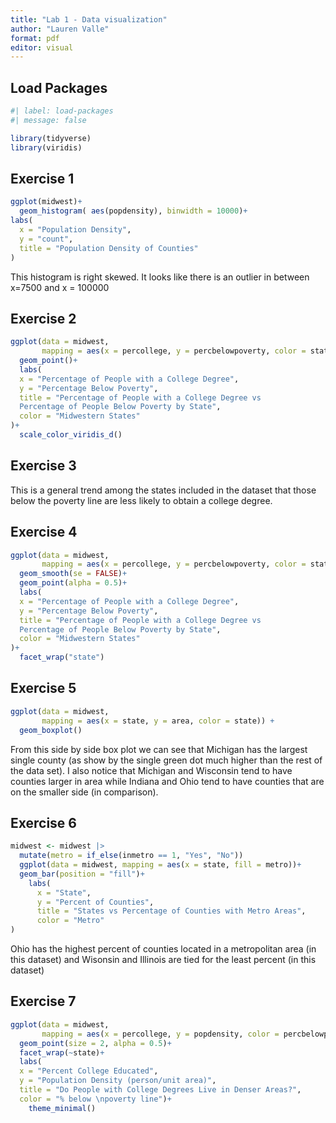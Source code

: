 ```yaml
---
title: "Lab 1 - Data visualization"
author: "Lauren Valle"
format: pdf
editor: visual
---
```


## Load Packages

```r
#| label: load-packages
#| message: false

library(tidyverse)
library(viridis)
```

## Exercise 1

```r
ggplot(midwest)+
  geom_histogram( aes(popdensity), binwidth = 10000)+
labs(
  x = "Population Density",
  y = "count",
  title = "Population Density of Counties"
)
```

This histogram is right skewed. It looks like there is an outlier in between x=7500 and x = 100000

## Exercise 2

```r
ggplot(data = midwest, 
       mapping = aes(x = percollege, y = percbelowpoverty, color = state)) +
  geom_point()+
  labs(
  x = "Percentage of People with a College Degree",
  y = "Percentage Below Poverty",
  title = "Percentage of People with a College Degree vs 
  Percentage of People Below Poverty by State", 
  color = "Midwestern States"
)+
  scale_color_viridis_d()
```

## Exercise 3

This is a general trend among the states included in the dataset that those below the poverty line are less likely to obtain a college degree.

## Exercise 4

```r
ggplot(data = midwest, 
       mapping = aes(x = percollege, y = percbelowpoverty, color = state)) +
  geom_smooth(se = FALSE)+
  geom_point(alpha = 0.5)+
  labs(
  x = "Percentage of People with a College Degree",
  y = "Percentage Below Poverty",
  title = "Percentage of People with a College Degree vs 
  Percentage of People Below Poverty by State", 
  color = "Midwestern States"
)+
  facet_wrap("state")

```

## Exercise 5

```r
ggplot(data = midwest, 
       mapping = aes(x = state, y = area, color = state)) +
  geom_boxplot()
```

From this side by side box plot we can see that Michigan has the largest single county (as show by the single green dot much higher than the rest of the data set). I also notice that Michigan and Wisconsin tend to have counties larger in area while Indiana and Ohio tend to have counties that are on the smaller side (in comparison).

## Exercise 6

```r
midwest <- midwest |>
  mutate(metro = if_else(inmetro == 1, "Yes", "No"))
  ggplot(data = midwest, mapping = aes(x = state, fill = metro))+
  geom_bar(position = "fill")+
    labs(
      x = "State",
      y = "Percent of Counties",
      title = "States vs Percentage of Counties with Metro Areas", 
      color = "Metro"
)
```

Ohio has the highest percent of counties located in a metropolitan area (in this dataset) and Wisonsin and Illinois are tied for the least percent (in this dataset)

## Exercise 7

```r
ggplot(data = midwest, 
       mapping = aes(x = percollege, y = popdensity, color = percbelowpoverty)) +
  geom_point(size = 2, alpha = 0.5)+
  facet_wrap(~state)+
  labs(
  x = "Percent College Educated",
  y = "Population Density (person/unit area)",
  title = "Do People with College Degrees Live in Denser Areas?", 
  color = "% below \npoverty line")+
    theme_minimal()

```
